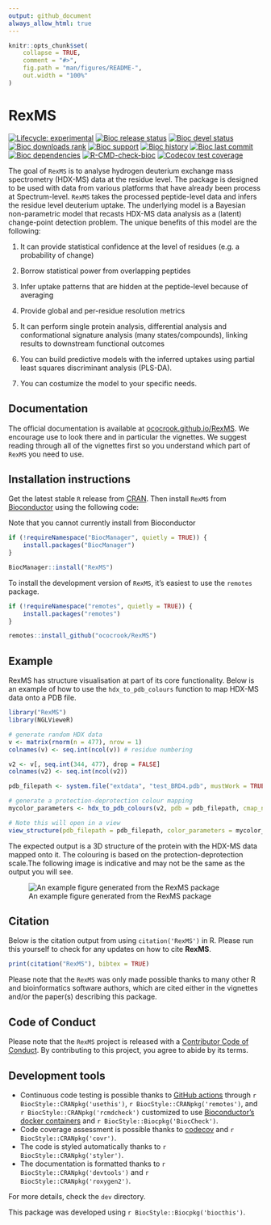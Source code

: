 ```yaml
---
output: github_document
always_allow_html: true
---
```


<!-- README.md is generated from README.Rmd. Please edit that file -->

```r
knitr::opts_chunk$set(
    collapse = TRUE,
    comment = "#>",
    fig.path = "man/figures/README-",
    out.width = "100%"
)
```

# RexMS

<!-- badges: start -->
[![Lifecycle: experimental](https://img.shields.io/badge/lifecycle-experimental-orange.svg)](https://lifecycle.r-lib.org/articles/stages.html#experimental)
[![Bioc release status](http://www.bioconductor.org/shields/build/release/bioc/RexMS.svg)](https://bioconductor.org/checkResults/release/bioc-LATEST/RexMS)
[![Bioc devel status](http://www.bioconductor.org/shields/build/devel/bioc/RexMS.svg)](https://bioconductor.org/checkResults/devel/bioc-LATEST/RexMS)
[![Bioc downloads rank](https://bioconductor.org/shields/downloads/release/RexMS.svg)](http://bioconductor.org/packages/stats/bioc/RexMS/)
[![Bioc support](https://bioconductor.org/shields/posts/RexMS.svg)](https://support.bioconductor.org/tag/RexMS)
[![Bioc history](https://bioconductor.org/shields/years-in-bioc/RexMS.svg)](https://bioconductor.org/packages/release/bioc/html/RexMS.html#since)
[![Bioc last commit](https://bioconductor.org/shields/lastcommit/devel/bioc/RexMS.svg)](http://bioconductor.org/checkResults/devel/bioc-LATEST/RexMS/)
[![Bioc dependencies](https://bioconductor.org/shields/dependencies/release/RexMS.svg)](https://bioconductor.org/packages/release/bioc/html/RexMS.html#since)
[![R-CMD-check-bioc](https://github.com/ococrook/RexMS/actions/workflows/R-CMD-check-bioc.yaml/badge.svg)](https://github.com/ococrook/RexMS/actions/workflows/R-CMD-check-bioc.yaml)
[![Codecov test coverage](https://codecov.io/gh/ococrook/RexMS/branch/devel/graph/badge.svg)](https://app.codecov.io/gh/ococrook/RexMS?branch=devel)
<!-- badges: end -->

The goal of `RexMS` is to analyse hydrogen deuterium exchange mass spectrometry
(HDX-MS) data at the residue level. The package is designed to be used with
data from various platforms that have already been process at Spectrum-level.
`RexMS` takes the processed peptide-level data and infers the residue level
deuterium uptake. The underlying model is a Bayesian non-parametric model that
recasts HDX-MS data analysis as a (latent) change-point detection problem.
The unique benefits of this model are the following: 

(1) It can provide statistical confidence at the level of residues (e.g.
a probability of change)

(2) Borrow statistical power from overlapping peptides

(3) Infer uptake patterns that are hidden at the peptide-level because of
averaging

(4) Provide global and per-residue resolution metrics

(5) It can perform single protein analysis, differential analysis and
conformational signature analysis (many states/compounds), linking results
to downstream functional outcomes

(6) You can build predictive models with the inferred uptakes using partial 
least squares discriminant analysis (PLS-DA).

(7) You can costumize the model to your specific needs.

## Documentation

The official documentation is available at 
[ococrook.github.io/RexMS](https://ococrook.github.io/RexMS/). We encourage
use to look there and in particular the vignettes. We suggest reading through 
all of the vignettes first so you understand which part of `RexMS` you need to use.


## Installation instructions

Get the latest stable `R` release from [CRAN](http://cran.r-project.org/). Then install `RexMS` from [Bioconductor](http://bioconductor.org/) using the following code: 

Note that you cannot currently install from Bioconductor

```r
if (!requireNamespace("BiocManager", quietly = TRUE)) {
    install.packages("BiocManager")
}

BiocManager::install("RexMS")
```

To install the development version of `RexMS`, it's easiest to use the
`remotes` package.


```r
if (!requireNamespace("remotes", quietly = TRUE)) {
    install.packages("remotes")
}

remotes::install_github("ococrook/RexMS")
```

## Example

RexMS has structure visualisation at part of its core functionality.
Below is an example of how to use the `hdx_to_pdb_colours` function to map HDX-MS data onto a PDB file. 

```r
library("RexMS")
library(NGLVieweR)

# generate random HDX data
v <- matrix(rnorm(n = 477), nrow = 1)
colnames(v) <- seq.int(ncol(v)) # residue numbering

v2 <- v[, seq.int(344, 477), drop = FALSE]
colnames(v2) <- seq.int(ncol(v2))

pdb_filepath <- system.file("extdata", "test_BRD4.pdb", mustWork = TRUE, package = "RexMS")

# generate a protection-deprotection colour mapping
mycolor_parameters <- hdx_to_pdb_colours(v2, pdb = pdb_filepath, cmap_name = "ProtDeprot")

# Note this will open in a view
view_structure(pdb_filepath = pdb_filepath, color_parameters = mycolor_parameters)
```

The expected output is a 3D structure of the protein with the HDX-MS data mapped
onto it. The colouring is based on the protection-deprotection scale.The
following image is indicative and may not be the same as the output you will see.

![An example figure generated from the RexMS package](man/figures/pdb_hdx.png)

## Citation

Below is the citation output from using `citation('RexMS')` in R. Please
run this yourself to check for any updates on how to cite __RexMS__.

```r
print(citation("RexMS"), bibtex = TRUE)
```

Please note that the `RexMS` was only made possible thanks to many other
R and bioinformatics software authors, which are cited either
in the vignettes and/or the paper(s) describing this package.

## Code of Conduct

Please note that the `RexMS` project is released with a
[Contributor Code of Conduct](http://bioconductor.org/about/code-of-conduct/). 
By contributing to this project, you agree to abide by its terms.

## Development tools

* Continuous code testing is possible thanks to
[GitHub actions](https://www.tidyverse.org/blog/2020/04/usethis-1-6-0/) 
through `r BiocStyle::CRANpkg('usethis')`, `r BiocStyle::CRANpkg('remotes')`, 
and `r BiocStyle::CRANpkg('rcmdcheck')` customized to 
use [Bioconductor's docker containers](https://www.bioconductor.org/help/docker/) 
and `r BiocStyle::Biocpkg('BiocCheck')`.
* Code coverage assessment is possible thanks
to [codecov](https://codecov.io/gh) and `r BiocStyle::CRANpkg('covr')`.
* The code is styled automatically thanks to `r BiocStyle::CRANpkg('styler')`.
* The documentation is formatted thanks to `r BiocStyle::CRANpkg('devtools')` 
and `r BiocStyle::CRANpkg('roxygen2')`.

For more details, check the `dev` directory.

This package was developed using `r BiocStyle::Biocpkg('biocthis')`.


